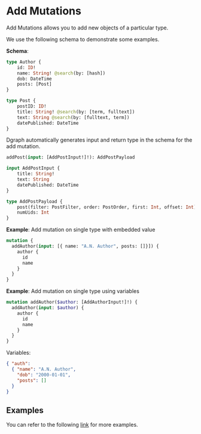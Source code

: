 <h1>Add Mutations</h1>
Add Mutations allows you to add new objects of a particular type.

We use the following schema to demonstrate some examples.

**Schema**:
```graphql
type Author {
	id: ID!
	name: String! @search(by: [hash])
	dob: DateTime
	posts: [Post]
}

type Post {
	postID: ID!
	title: String! @search(by: [term, fulltext])
	text: String @search(by: [fulltext, term])
	datePublished: DateTime
}
```

Dgraph automatically generates input and return type in the schema for the add mutation.
```graphql
addPost(input: [AddPostInput!]!): AddPostPayload

input AddPostInput {
	title: String!
	text: String
	datePublished: DateTime
}

type AddPostPayload {
	post(filter: PostFilter, order: PostOrder, first: Int, offset: Int): [Post]
	numUids: Int
}
```

**Example**: Add mutation on single type with embedded value
```graphql
mutation {
  addAuthor(input: [{ name: "A.N. Author", posts: []}]) {
    author {
      id
      name
    }
  }
}
```

**Example**: Add mutation on single type using variables
```graphql
mutation addAuthor($author: [AddAuthorInput!]!) {
  addAuthor(input: $author) {
    author {
      id
      name
    }
  }
}
```
Variables:
```json
{ "auth":
  { "name": "A.N. Author",
    "dob": "2000-01-01",
    "posts": []
  }
}
```

## Examples

You can refer to the following [link](https://github.com/dgraph-io/dgraph/blob/master/graphql/resolve/add_mutation_test.yaml) for more examples.
